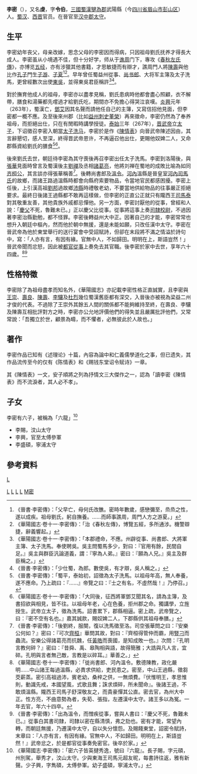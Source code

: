 '''李密'''（{{bd|224年||287年|catIdx=L李}}），又名'''虔'''，字'''令伯'''，[[三國|三國]][[蜀漢|蜀漢]][[犍為郡|犍為郡]]武陽縣（今[[四川省|四川省]][[眉山市|眉山市]][[彭山区|彭山区]]）人。[[蜀汉|蜀汉]]、[[西晋|西晋]]官员。在晉官至[[漢中郡|汉中郡]][[太守|太守]]。

== 生平 ==
李密幼年丧父，母亲改嫁，思念父母的李密因而得病，只因祖母劉氏抚养才得長大成人。李密虽从小境遇不佳，但十分好学，师从于[[谯周|谯周]]门下，專攻《[[左传|春秋左氏傳]]》，亦博览[[四书五经|五经]]，亦有涉獵其他書籍，才思敏捷而有辯才，譙周門人將[[陳壽|陳壽]]與他比作[[孔子|孔子]]門生[[子游|子游]]、[[子夏|子夏]]<ref>《晉書·李密傳》：「父早亡，母何氏改醮。密時年數歲，感戀彌至，烝烝之性，遂以成疾。祖母劉氏，躬自撫養。……而師事譙周，周門人方之游夏。」</ref><ref>《華陽國志·卷十一·李密傳》：「治《春秋左傳》，博覽五經，多所通涉。機警辯捷，辭義響起。」</ref>。早年曾任蜀益州從事、[[尚书郎|尚书郎]]、大将军主簿及太子洗馬，更曾經數次出使[[孫吳|東吳]]，並得東吳君臣稱許<ref>《華陽國志·卷十一·李密傳》：「本郡禮命，不應。州辟從事、尚書郎、大將軍主簿、太子洗馬。奉使聘吳。吳主問蜀馬多少，對曰：『官用有餘，民間自足。』吳主與群臣汎論道義，謂：『寧為人弟。』密曰：『願為人兄。』吳主及群臣稱之。」</ref><ref>《晉書·李密傳》：「少仕蜀，為郎。數使吳，有才辯，吳人稱之。」</ref>。

對於撫育他成人的祖母，李密亦以盡孝見稱，劉氏患病時他都會盡心照顧，衣不解帶，膳食和湯藥都先嚐過才給劉氏吃，期間亦不免擔心得哭泣哀嘆。[[炎興|炎興]]元年（263年），蜀漢亡，[[鄧艾|鄧艾]]因其名聲而請他任自己的主簿，又寫信招他見面，但李密都一概不應。及至後來州郡（比如[[益州|益州]][[刺史|刺史]][[董榮_(三國)|董榮]]）再來徵命，李密仍然為了奉养祖母，而拒絕出仕，只在有閒暇時講學授徒。[[泰始_(西晋)|泰始]]三年（267年），[[司馬炎|晋武帝]]立[[储君|太子]]，下诏徵召李密入朝當[[洗马|太子洗马]]，李密於是作《[[陳情表|陳情表]]》向晉武帝陳述因由，其言辭懇切，感人至深，終得晋武帝恩许，不再逼召他出仕，更賜他奴婢二人，又命郡縣資給劉氏的膳食<ref>《晉書·李密傳》：「蜀平，泰始初，詔徵為太子洗馬。以祖母年高，無人奉養，遂不應命。乃上疏曰：『……』帝覽之曰：『士之有名，不虛然哉！』乃停召。」</ref><ref>《華陽國志·卷十一·李密傳》：「大同後，征西將軍鄧艾聞其名，請為主簿，及書招欲與相見，皆不往。以祖母年老，心在色養，拒州郡之命。獨講學，立旌授生。武帝立太子，徵為洗馬。詔書累下，郡縣相逼。密上疏，武帝覽之，曰：『密不空有名也。』嘉其誠款，賜奴婢二人，下郡縣供其祖母奉膳。」</ref>。

後來劉氏去世，朝廷待李密為其守喪後再召李密出任太子洗馬。李密到洛陽後，與[[张华|張華]]見面時曾言及蜀漢後主[[劉禪|劉禪]]及丞相[[諸葛亮|諸葛亮]]，他將刘禅在蜀地的成敗比喻為如同[[齐桓公|齐桓公]]，其言談亦得張華稱善<ref>《晉書·李密傳》：「後劉終，服闋，復以洗馬徵至洛。司空張華問之曰：『安樂公何如？』密曰：『可次[[齊桓公|齊桓]]』華問其故，對曰：『齊桓得管仲而霸，用[[豎刁|豎刁]]而蟲流。安樂公得諸葛亮而抗魏，任[[黄皓_(蜀汉)|黃皓]]而喪國，是知成敗一也。』次問：『孔明言教何碎？』密曰：『昔舜、禹、皋陶相與語，故得簡雅；大誥與凡人言，宜碎。孔明與言者無己敵，言教是以碎耳。』華善之。」</ref>。後轉尚書郎及[[温县|溫]][[县令|令]]。[[河內郡_(中國)|河內]]溫縣是晉皇室[[河內司馬氏|河內司馬氏]]的故鄉，而諸王路過溫縣時都會向縣府索要物品，令當地官民都感困擾。李密上任後，上引漢高祖[[劉邦|劉邦]]過故鄉[[沛縣|沛縣]]時禮敬老幼，不要當地供給物品的往事嚴正拒絕要求。最終日後諸王過縣都不敢再這樣做，但李密的正直公正就只有隴西王[[司馬泰|司馬泰]]對其敬重友善，其他貴族外戚都忌憚他。另一方面，李密討厭他的從事，曾經和人說：「[[慶父|慶父]]不死，魯難未已。」正以慶父比從事。從事將這事上奏[[司隸校尉|司隸校尉]]，不過因著李密治縣勤勉，都不怪罪。李密後轉益州大中正。因著自己的才能，李密常常也想升入朝廷中樞內，然而他於朝中無援，還是未能如願，只改任漢中太守。李密在晉武帝為他於東堂舉行的送行宴會中受詔賦詩，但卻在末段將不滿之情溢於詩句中，寫：「人亦有言，有因有緣。官無中人，不如歸田。明明在上，斯語豈然！」晉武帝聞而忿怒，因此被[[都官從事|都官從事]]上奏免去其官職。後李密於家中去世，享年六十四歲。<ref>《華陽國志·卷十一·李密傳》：「徙尚書郎、河內溫令。敷德陳教，政化嚴明……中山諸王每過溫縣，必責求供給，吏民患之。密至，中山王過縣，徵芻茭薪蒸。密引高祖過沛，賓老幼，桑梓之供，一無煩費。『伏惟明王，孝思惟則，動識先戒，本國望風，式歌且舞；誅求煩碎，所未聞命』。後諸王過，不敢煩溫縣。隴西王司馬子舒深敬友之，而貴豪憚其公直。密去官，為州大中正。性方亮，不曲意勢為者，失荀、張指，左遷漢中太守。諸王多以為冤。一年去官，年六十四卒。</ref><ref>《晉書·李密傳》：「出為溫令，而憎疾從事，嘗與人書曰：『慶父不死，魯難未已。』從事白其書司隸，司隸以密在縣清慎，弗之劾也。密有才能，常望內轉，而朝廷無援，乃遷漢中太守，自以失分懷怨。及賜餞東堂，詔密令賦詩，末章曰：『人亦有言，有因有緣。官無中人，不如歸田。明明在上，斯語豈然！』武帝忿之，於是都官從事奏免密官。後卒於家。」</ref>

== 性格特徵 ==
李密除了為祖母盡孝而知名外，《華陽國志》亦記載李密性格正直誠實，且李密與[[王崇_(蜀漢)|王崇]]、[[壽良|壽良]]、[[陳壽|陳壽]]、[[李骧_(三国)|李驤]]及[[杜烈|杜烈]]幾位蜀漢舊臣都有深交，入晉後亦被視為梁益二州才俊的代表。不過除了王崇外其餘五人間的關係都不能夠維持至終，在壽良、李驤及陳壽互相批評對方之時，李密亦公允地評價他們的得失並且嚴厲批評他們，又常常說：「吾獨立於世，顧景為疇，而不懼者，必無彼此於人故也。」

== 著作 ==
李密作品已知有《述理论》十篇，內容為論中和仁義儒學道化之事，但已遗失，其作品流传至今的仅有《陈情表》和《赐钱东堂诏令赋诗》一章。

其《陳情表》一文，安子順將之列為抒情文三大傑作之一，認為「讀李密《陳情表》而不流淚者，其人必不孝」。

== 子女 ==
李密有六子，被稱為「六龍」<ref>《華陽國志·李密傳》：「密六子皆英揵秀逸，號曰『六龍』。長子賜，字元碩，州別駕，舉秀才，汶山太守。少與東海王司馬元超友昵，每書詩往返，雅有新聲。少子興，字雋碩，太傅參軍。幼子盛碩，寧浦太守。」</ref>
*李賜，汶山太守
*李興，官至太傅參軍
*李盛碩，寧浦太守
{{Wikisource author}}

== 參考資料 ==
{{reflist}}

[[Category:蜀汉官员|L]]
[[category:蜀汉作家|L]]
[[Category:西晋官员|L]]
[[Category:西晋作家|L]]
[[Category:眉山人|L]]
[[Category:李姓|M密]]